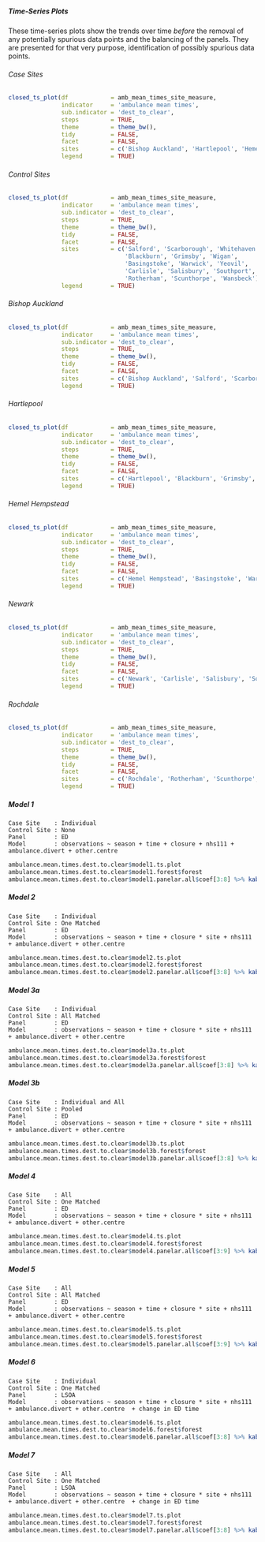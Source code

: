 ##### Time-Series Plots

These time-series plots show the trends over time *before* the removal of any potentially spurious data points and the balancing of the panels.  They are presented for that very purpose, identification of possibly spurious data points.

###### Case Sites

```r
closed_ts_plot(df            = amb_mean_times_site_measure,
               indicator     = 'ambulance mean times',
               sub.indicator = 'dest_to_clear',
               steps         = TRUE,
               theme         = theme_bw(),
               tidy          = FALSE,
               facet         = FALSE,
               sites         = c('Bishop Auckland', 'Hartlepool', 'Hemel Hempstead', 'Newark', 'Rochdale'),
               legend        = TRUE)
```

###### Control Sites

```r
closed_ts_plot(df            = amb_mean_times_site_measure,
               indicator     = 'ambulance mean times',
               sub.indicator = 'dest_to_clear',
               steps         = TRUE,
               theme         = theme_bw(),
               tidy          = FALSE,
               facet         = FALSE,
               sites         = c('Salford', 'Scarborough', 'Whitehaven',
                                 'Blackburn', 'Grimsby', 'Wigan',
                                 'Basingstoke', 'Warwick', 'Yeovil',
                                 'Carlisle', 'Salisbury', 'Southport',
                                 'Rotherham', 'Scunthorpe', 'Wansbeck'),
               legend        = TRUE)
```

###### Bishop Auckland

```r
closed_ts_plot(df            = amb_mean_times_site_measure,
               indicator     = 'ambulance mean times',
               sub.indicator = 'dest_to_clear',
               steps         = TRUE,
               theme         = theme_bw(),
               tidy          = FALSE,
               facet         = FALSE,
               sites         = c('Bishop Auckland', 'Salford', 'Scarborough', 'Whitehaven'),
               legend        = TRUE)
```

###### Hartlepool

```r
closed_ts_plot(df            = amb_mean_times_site_measure,
               indicator     = 'ambulance mean times',
               sub.indicator = 'dest_to_clear',
               steps         = TRUE,
               theme         = theme_bw(),
               tidy          = FALSE,
               facet         = FALSE,
               sites         = c('Hartlepool', 'Blackburn', 'Grimsby', 'Wigan'),
               legend        = TRUE)
```

###### Hemel Hempstead

```r
closed_ts_plot(df            = amb_mean_times_site_measure,
               indicator     = 'ambulance mean times',
               sub.indicator = 'dest_to_clear',
               steps         = TRUE,
               theme         = theme_bw(),
               tidy          = FALSE,
               facet         = FALSE,
               sites         = c('Hemel Hempstead', 'Basingstoke', 'Warwick', 'Yeovil'),
               legend        = TRUE)
```

###### Newark

```r
closed_ts_plot(df            = amb_mean_times_site_measure,
               indicator     = 'ambulance mean times',
               sub.indicator = 'dest_to_clear',
               steps         = TRUE,
               theme         = theme_bw(),
               tidy          = FALSE,
               facet         = FALSE,
               sites         = c('Newark', 'Carlisle', 'Salisbury', 'Southport'),
               legend        = TRUE)
```

###### Rochdale

```r
closed_ts_plot(df            = amb_mean_times_site_measure,
               indicator     = 'ambulance mean times',
               sub.indicator = 'dest_to_clear',
               steps         = TRUE,
               theme         = theme_bw(),
               tidy          = FALSE,
               facet         = FALSE,
               sites         = c('Rochdale', 'Rotherham', 'Scunthorpe', 'Wansbeck'),
               legend        = TRUE)
```


##### Model 1
`Case Site    : Individual`\
`Control Site : None`\
`Panel        : ED`\
`Model        : observations ~ season + time + closure + nhs111 + ambulance.divert + other.centre `\

```r
ambulance.mean.times.dest.to.clear$model1.ts.plot
ambulance.mean.times.dest.to.clear$model1.forest$forest
ambulance.mean.times.dest.to.clear$model1.panelar.all$coef[3:8] %>% kable(caption = ambulance.mean.times.dest.to.clear$model1.panelar.all$caption)
```

##### Model 2

`Case Site    : Individual`\
`Control Site : One Matched`\
`Panel        : ED`\
`Model        : observations ~ season + time + closure * site + nhs111 + ambulance.divert + other.centre `\

```r
ambulance.mean.times.dest.to.clear$model2.ts.plot
ambulance.mean.times.dest.to.clear$model2.forest$forest
ambulance.mean.times.dest.to.clear$model2.panelar.all$coef[3:8] %>% kable(caption = ambulance.mean.times.dest.to.clear$model2.panelar.all$caption)
```

##### Model 3a

`Case Site    : Individual`\
`Control Site : All Matched`\
`Panel        : ED`\
`Model        : observations ~ season + time + closure * site + nhs111 + ambulance.divert + other.centre `\

```r
ambulance.mean.times.dest.to.clear$model3a.ts.plot
ambulance.mean.times.dest.to.clear$model3a.forest$forest
ambulance.mean.times.dest.to.clear$model3a.panelar.all$coef[3:8] %>% kable(caption = ambulance.mean.times.dest.to.clear$model3a.panelar.all$caption)
```

##### Model 3b

`Case Site    : Individual and All`\
`Control Site : Pooled`\
`Panel        : ED`\
`Model        : observations ~ season + time + closure * site + nhs111 + ambulance.divert + other.centre`\

```r
ambulance.mean.times.dest.to.clear$model3b.ts.plot
ambulance.mean.times.dest.to.clear$model3b.forest$forest
ambulance.mean.times.dest.to.clear$model3b.panelar.all$coef[3:8] %>% kable(caption = ambulance.mean.times.dest.to.clear$model3b.panelar.all$caption)
```

##### Model 4

`Case Site    : All`\
`Control Site : One Matched`\
`Panel        : ED`\
`Model        : observations ~ season + time + closure * site + nhs111 + ambulance.divert + other.centre `\

```r
ambulance.mean.times.dest.to.clear$model4.ts.plot
ambulance.mean.times.dest.to.clear$model4.forest$forest
ambulance.mean.times.dest.to.clear$model4.panelar.all$coef[3:9] %>% kable(caption = ambulance.mean.times.dest.to.clear$model4.panelar.all$caption)
```

##### Model 5

`Case Site    : All`\
`Control Site : All Matched`\
`Panel        : ED`\
`Model        : observations ~ season + time + closure * site + nhs111 + ambulance.divert + other.centre `\


```r
ambulance.mean.times.dest.to.clear$model5.ts.plot
ambulance.mean.times.dest.to.clear$model5.forest$forest
ambulance.mean.times.dest.to.clear$model5.panelar.all$coef[3:9] %>% kable(caption = ambulance.mean.times.dest.to.clear$model5.panelar.all$caption)
```

##### Model 6

`Case Site    : Individual`\
`Control Site : One Matched`\
`Panel        : LSOA`\
`Model        : observations ~ season + time + closure * site + nhs111 + ambulance.divert + other.centre  + change in ED time`\

```r
ambulance.mean.times.dest.to.clear$model6.ts.plot
ambulance.mean.times.dest.to.clear$model6.forest$forest
ambulance.mean.times.dest.to.clear$model6.panelar.all$coef[3:8] %>% kable(caption = ambulance.mean.times.dest.to.clear$model6.panelar.all$caption)
```

##### Model 7

`Case Site    : All`\
`Control Site : One Matched`\
`Panel        : LSOA`\
`Model        : observations ~ season + time + closure * site + nhs111 + ambulance.divert + other.centre  + change in ED time`\

```r
ambulance.mean.times.dest.to.clear$model7.ts.plot
ambulance.mean.times.dest.to.clear$model7.forest$forest
ambulance.mean.times.dest.to.clear$model7.panelar.all$coef[3:8] %>% kable(caption = ambulance.mean.times.dest.to.clear$model7.panelar.all$caption)
```
